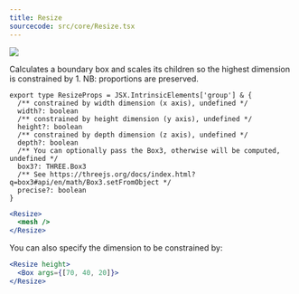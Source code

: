 ```yaml
---
title: Resize
sourcecode: src/core/Resize.tsx
---
```


[![](https://img.shields.io/badge/-storybook-%23ff69b4)](https://drei.pmnd.rs/?path=/story/staging-resize)

<Grid cols={4}>
  <Codesandbox id="6yg0i3" />
</Grid>

Calculates a boundary box and scales its children so the highest dimension is constrained by 1. NB: proportions are preserved.

```tsx
export type ResizeProps = JSX.IntrinsicElements['group'] & {
  /** constrained by width dimension (x axis), undefined */
  width?: boolean
  /** constrained by height dimension (y axis), undefined */
  height?: boolean
  /** constrained by depth dimension (z axis), undefined */
  depth?: boolean
  /** You can optionally pass the Box3, otherwise will be computed, undefined */
  box3?: THREE.Box3
  /** See https://threejs.org/docs/index.html?q=box3#api/en/math/Box3.setFromObject */
  precise?: boolean
}
```

```jsx
<Resize>
  <mesh />
</Resize>
```

You can also specify the dimension to be constrained by:

```jsx
<Resize height>
  <Box args={[70, 40, 20]}>
</Resize>
```
